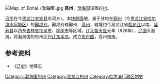 [[File:Map_of_Bohai_(渤海國).jpg|thumb]]
'''高州'''，[[渤海国|渤海国]]设置的[[州|州]]。

[[治所|治所]]在今[[黑龙江省|黑龙江省]][[宾县|宾县]]鸟河乡）。本[[扶餘國|扶餘國]]地，属于驻地在[[鄚州_(渤海国)|鄚州]]（今[[黑龙江省|黑龙江省]][[哈尔滨市|哈尔滨市]][[阿城区|阿城区]]）的[[鄚颉府|鄚颉府]]。鄚颉府辖鄚州、[[高州|高州]]，辖境约今黑龙江省[[松花江|松花江]]以南、[[延寿县|延寿县]]以西及[[吉林省|吉林省]][[扶余市|扶余市]]、[[榆树市|榆树市]]等区域。[[辽太祖|辽太祖]][[天显|天显]]元年（926年），[[辽国|辽国]]灭渤海，将渤海国的府州迁到[[辽东半岛|辽东半岛]]，成立[[东丹国|东丹国]]，高州被废。

==参考资料==
*《[[辽史|辽史]]》地理志

{{渤海国行政区划|nocat}}
{{渤海国行政区划小作品}}
{{DEFAULTSORT:G}}
[[Category:渤海国的州|Category:渤海国的州]]
[[Category:黑龙江的州|Category:黑龙江的州]]
[[Category:哈尔滨行政区划史|Category:哈尔滨行政区划史]]
